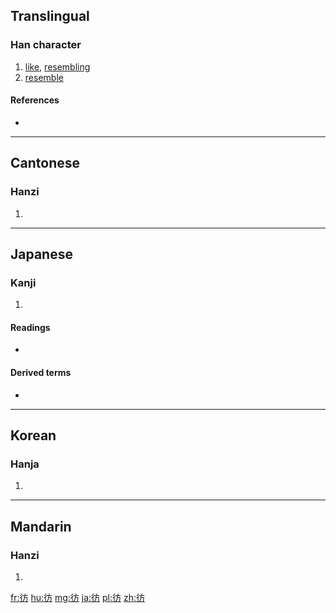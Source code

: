 {{also|仿}}
==Translingual==

===Han character===
{{Han char|rn=60|rad=彳|as=04|sn=7|four=2022<sub>7</sub>|canj=竹人卜竹尸 (HOYHS)|ids=⿰[[彳]][[方]]}}

# [[like]], [[resembling]]
# [[resemble]]

====References====
* {{Han ref|kx=0365.130|dkj=10052|dj=0685.070|hdz=20815.010|uh=5F77|ud=24439|bh=A7CF|bd=42959}}

----

==Cantonese==

===Hanzi===
{{yue-hanzi|jyut=|y=fong2, pong4}}

# {{defn|lang=yue|sort=彳04}}

----

==Japanese==

===Kanji===
{{ja-kanji|grade=|rs=彳04}}

# {{defn|lang=ja|sort=彳04}}

====Readings====
* {{ja-readings|on=[[ほう]] (hō)|kun=[[さまよう]] (samayou)}}

====Derived terms====
* {{l|ja|彷徨う|tr=[[さまよう]], samayou||wander}}

----

==Korean==

===Hanja===
{{ko-hanja|hangeul=방|eumhun=|rv=bang|mr=pang|y=pang}}

# {{defn|lang=ko|sort=彳04}}

----

==Mandarin==

===Hanzi===
{{cmn-hanzi|pin=[[páng]] ([[pang2]])|wg=p'ang<sup>2</sup>}}

# {{defn|lang=cmn|sort=彳04}}

[[fr:彷]]
[[hu:彷]]
[[mg:彷]]
[[ja:彷]]
[[pl:彷]]
[[zh:彷]]